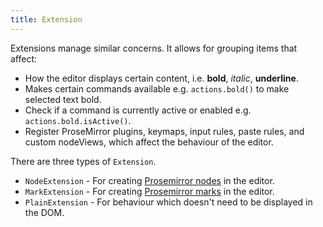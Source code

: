 ```yaml
---
title: Extension
---
```


Extensions manage similar concerns. It allows for grouping items that affect:

- How the editor displays certain content, i.e. **bold**, _italic_, **underline**.
- Makes certain commands available e.g. `actions.bold()` to make selected text bold.
- Check if a command is currently active or enabled e.g. `actions.bold.isActive()`.
- Register ProseMirror plugins, keymaps, input rules, paste rules, and custom nodeViews, which
  affect the behaviour of the editor.

There are three types of `Extension`.

- `NodeExtension` - For creating [Prosemirror nodes](https://prosemirror.net/docs/ref/#model.Node)
  in the editor.
- `MarkExtension` - For creating [Prosemirror marks](https://prosemirror.net/docs/ref/#model.Mark)
  in the editor.
- `PlainExtension` - For behaviour which doesn't need to be displayed in the DOM.

